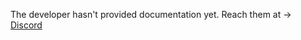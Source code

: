 The developer hasn't provided documentation yet. Reach them at -> [Discord](https://discord.gg/yyW389c)